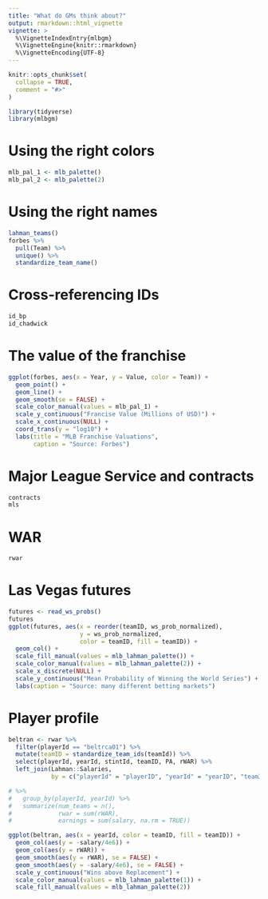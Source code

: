 ```yaml
---
title: "What do GMs think about?"
output: rmarkdown::html_vignette
vignette: >
  %\VignetteIndexEntry{mlbgm}
  %\VignetteEngine{knitr::rmarkdown}
  %\VignetteEncoding{UTF-8}
---
```


```r
knitr::opts_chunk$set(
  collapse = TRUE,
  comment = "#>"
)
```

```r
library(tidyverse)
library(mlbgm)
```

# Using the right colors

```r
mlb_pal_1 <- mlb_palette()
mlb_pal_2 <- mlb_palette(2)
```

# Using the right names

```r
lahman_teams()
forbes %>%
  pull(Team) %>%
  unique() %>%
  standardize_team_name()
```

# Cross-referencing IDs

```r
id_bp
id_chadwick
```

# The value of the franchise

```r
ggplot(forbes, aes(x = Year, y = Value, color = Team)) + 
  geom_point() + 
  geom_line() + 
  geom_smooth(se = FALSE) + 
  scale_color_manual(values = mlb_pal_1) + 
  scale_y_continuous("Francise Value (Millions of USD)") + 
  scale_x_continuous(NULL) + 
  coord_trans(y = "log10") + 
  labs(title = "MLB Franchise Valuations",
       caption = "Source: Forbes")
```

# Major League Service and contracts

```r
contracts
mls
```

# WAR

```r
rwar
```

# Las Vegas futures


```r
futures <- read_ws_probs()
futures
ggplot(futures, aes(x = reorder(teamID, ws_prob_normalized), 
                    y = ws_prob_normalized, 
                    color = teamID, fill = teamID)) +
  geom_col() + 
  scale_fill_manual(values = mlb_lahman_palette()) + 
  scale_color_manual(values = mlb_lahman_palette(2)) + 
  scale_x_discrete(NULL) +
  scale_y_continuous("Mean Probability of Winning the World Series") + 
  labs(caption = "Source: many different betting markets")
```

# Player profile

```r
beltran <- rwar %>%
  filter(playerId == "beltrca01") %>%
  mutate(teamID = standardize_team_ids(teamId)) %>%
  select(playerId, yearId, stintId, teamID, PA, rWAR) %>%
  left_join(Lahman::Salaries, 
            by = c("playerId" = "playerID", "yearId" = "yearID", "teamID")) 

# %>%
#   group_by(playerId, yearId) %>%
#   summarize(num_teams = n(), 
#             rwar = sum(rWAR), 
#             earnings = sum(salary, na.rm = TRUE))

ggplot(beltran, aes(x = yearId, color = teamID, fill = teamID)) + 
  geom_col(aes(y = -salary/4e6)) + 
  geom_col(aes(y = rWAR)) + 
  geom_smooth(aes(y = rWAR), se = FALSE) + 
  geom_smooth(aes(y = -salary/4e6), se = FALSE) + 
  scale_y_continuous("Wins above Replacement") + 
  scale_color_manual(values = mlb_lahman_palette(1)) + 
  scale_fill_manual(values = mlb_lahman_palette(2))
```
